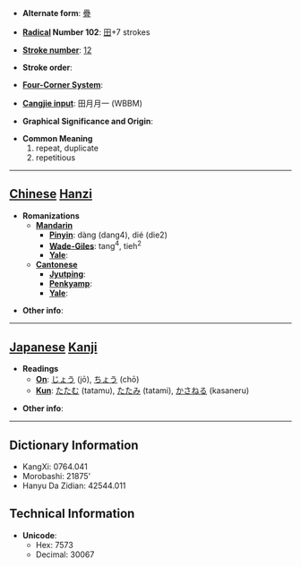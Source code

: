 * '''Alternate form''': [[疊]]

* '''[[Wiktionary:Chinese radical index| Radical]] Number 102''': [[Wiktionary:Chinese radical index 田|田]]+7 strokes

* '''[[Wiktionary:Chinese total strokes index|Stroke number]]''': [[Wiktionary:Chinese total strokes index 12|12]]

* '''Stroke order''': 

* '''[[Wiktionary:Chinese four corner index|Four-Corner System]]''': 

* '''[[Wiktionary:Chinese Cangjie index|Cangjie input]]''': 田月月一 (WBBM)

* '''Graphical Significance and Origin''': 

* '''Common Meaning'''
*#repeat, duplicate
*# repetitious


----

== [[Chinese]] [[Hanzi]] ==

* '''Romanizations'''
** '''[[Mandarin]]'''
*** '''[[Pinyin]]''': dàng (dang4), dié (die2)
*** '''[[Wade-Giles]]''': tang<sup>4</sup>, tieh<sup>2</sup>
*** '''[[Yale]]''': 
** '''[[Cantonese]]'''
*** '''[[Jyutping]]''':
*** '''[[Penkyamp]]''': 
*** '''[[Yale]]''': 

* '''Other info''': 

----

== [[Japanese]] [[Kanji]] ==

* '''Readings'''
** '''[[On]]''': [[じょう]] (jō), [[ちょう]] (chō)
** '''[[Kun]]''': [[たたむ]] (tatamu), [[たたみ]] (tatami), [[かさねる]] (kasaneru)

* '''Other info''':  

----

== Dictionary Information ==

* KangXi: 0764.041
* Morobashi: 21875'
* Hanyu Da Zidian: 42544.011

== Technical Information ==

* '''Unicode''':
** Hex: 7573
** Decimal: 30067